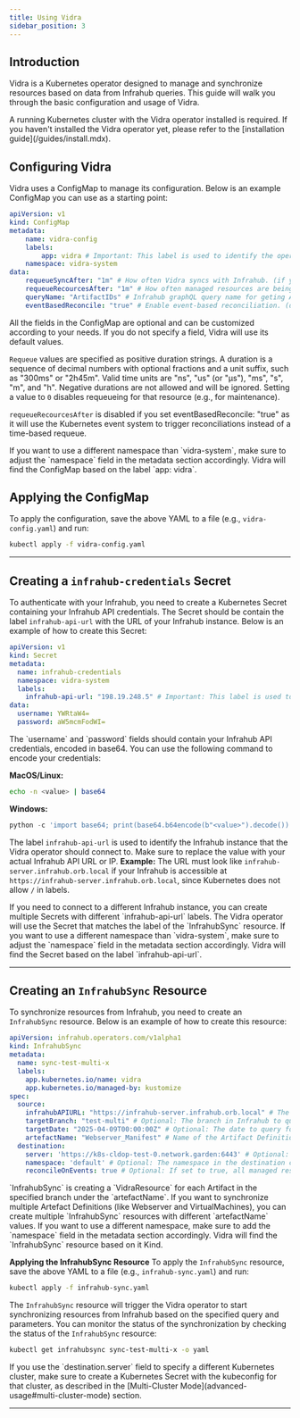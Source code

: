 ```yaml
---
title: Using Vidra
sidebar_position: 3
---
```


## Introduction

Vidra is a Kubernetes operator designed to manage and synchronize resources based on data from Infrahub queries. This guide will walk you through the basic configuration and usage of Vidra.

<Admonition type="warning" title="Warning">
A running Kubernetes cluster with the Vidra operator installed is required. If you haven't installed the Vidra operator yet, please refer to the [installation guide](/guides/install.mdx).
</Admonition>

## Configuring Vidra

Vidra uses a ConfigMap to manage its configuration. Below is an example ConfigMap you can use as a starting point:

```yaml
apiVersion: v1
kind: ConfigMap
metadata:
    name: vidra-config
    labels:
        app: vidra # Important: This label is used to identify the operator's resources.
    namespace: vidra-system
data:
    requeueSyncAfter: "1m" # How often Vidra syncs with Infrahub. (if you do not want to use the default value of 1 minute)
    requeueRecourcesAfter: "1m" # How often managed resources are being reconciled. (if you do not want to use the default value of 10 minutes)
    queryName: "ArtifactIDs" # Infrahub graphQL query name for geting Artifact IDs. (if you do not want to use the default value of "ArtifactIDs")
    eventBasedReconcile: "true" # Enable event-based reconciliation. (default is false)
```
<Admonition type="note" title="Note">
All the fields in the ConfigMap are optional and can be customized according to your needs. If you do not specify a field, Vidra will use its default values.
</Admonition>

`Requeue` values are specified as positive duration strings. A duration is a sequence of decimal numbers with optional fractions and a unit suffix, such as "300ms" or "2h45m". Valid time units are "ns", "us" (or "µs"), "ms", "s", "m", and "h". Negative durations are not allowed and will be ignored. Setting a value to `0` disables requeueing for that resource (e.g., for maintenance).

`requeueRecourcesAfter` is disabled if you set eventBasedReconcile: "true" as it will use the Kubernetes event system to trigger reconciliations instead of a time-based requeue.


<Admonition type="note" title="Note">
If you want to use a different namespace than `vidra-system`, make sure to adjust the `namespace` field in the metadata section accordingly. Vidra will find the ConfigMap based on the label `app: vidra`.  
</Admonition>

## Applying the ConfigMap

To apply the configuration, save the above YAML to a file (e.g., `vidra-config.yaml`) and run:

```sh
kubectl apply -f vidra-config.yaml
```

---

## Creating a `infrahub-credentials` Secret
To authenticate with your Infrahub, you need to create a Kubernetes Secret containing your Infrahub API credentials. The Secret should be contain the label `infrahub-api-url` with the URL of your Infrahub instance. Below is an example of how to create this Secret:

```yaml
apiVersion: v1
kind: Secret
metadata:
  name: infrahub-credentials
  namespace: vidra-system
  labels:
    infrahub-api-url: "198.19.248.5" # Important: This label is used to identify the operator's resources.
data:
  username: YWRtaW4=
  password: aW5mcmFodWI=
```

<Admonition type="note" title="Note">
The `username` and `password` fields should contain your Infrahub API credentials, encoded in base64. You can use the following command to encode your credentials:

**MacOS/Linux:**
```sh
echo -n <value> | base64
```
**Windows:**
```Python
python -c 'import base64; print(base64.b64encode(b"<value>").decode())' 
```
</Admonition>

The label `infrahub-api-url` is used to identify the Infrahub instance that the Vidra operator should connect to. Make sure to replace the value with your actual Infrahub API URL or IP. 
**Example:** The URL must look like `infrahub-server.infrahub.orb.local` if your Infrahub is accessible at `https://infrahub-server.infrahub.orb.local`, since Kubernetes does not allow `/` in labels.

<Admonition type="note" title="Note">
If you need to connect to a different Infrahub instance, you can create multiple Secrets with different `infrahub-api-url` labels. The Vidra operator will use the Secret that matches the label of the `InfrahubSync` resource.
</Admonition>

<Admonition type="note" title="Note">
If you want to use a different namespace than `vidra-system`, make sure to adjust the `namespace` field in the metadata section accordingly. Vidra will find the Secret based on the label `infrahub-api-url`.
</Admonition>

---

## Creating an `InfrahubSync` Resource
To synchronize resources from Infrahub, you need to create an `InfrahubSync` resource. Below is an example of how to create this resource:

```yaml
apiVersion: infrahub.operators.com/v1alpha1
kind: InfrahubSync
metadata:
  name: sync-test-multi-x
  labels:
    app.kubernetes.io/name: vidra
    app.kubernetes.io/managed-by: kustomize
spec:
  source:
    infrahubAPIURL: "https://infrahub-server.infrahub.orb.local" # The URL of your Infrahub instance.
    targetBranch: "test-multi" # Optional: The branch in Infrahub to query for Artifacts.
    targetDate: "2025-04-09T00:00:00Z" # Optional: The date to query for Artifacts. If not set, the latest branch is used.
    artefactName: "Webserver_Manifest" # Name of the Artifact Definition in Infrahub to query for Artifacts containing k8s manifests.
  destination:
    server: 'https://k8s-cldop-test-0.network.garden:6443' # Optional: The URL of the Kubernetes cluster where the resources should be applied (Multi-cluster mode). If set to "https://kubernetes.default.svc" or not set at all, the current cluster is used. 
    namespace: 'default' # Optional: The namespace in the destination cluster which is used as fallback if the managed resources do not have a namespace defined. If not set, the default namespace is used.
    reconcileOnEvents: true # Optional: If set to true, all managed resources in this sync will be reconciled on events (e.g., creation, update, deletion) instead of a time-based requeue. Default is false.
```
<Admonition type="note" title="Note">
`InfrahubSync` is creating a `VidraResource` for each Artifact in the specified branch under the `artefactName`. If you want to synchronize multiple Artefact Definitions (like Webserver and VirtualMachines), you can create multiple `InfrahubSync` resources with different `artefactName` values.
</Admonition>

<Admonition type="note" title="Note">
If you want to use a different namespace, make sure to add the `namespace` field in the metadata section accordingly. Vidra will find the `InfrahubSync` resource based on it Kind.
</Admonition>


**Applying the InfrahubSync Resource**
To apply the `InfrahubSync` resource, save the above YAML to a file (e.g., `infrahub-sync.yaml`) and run:

```sh
kubectl apply -f infrahub-sync.yaml
```


The `InfrahubSync` resource will trigger the Vidra operator to start synchronizing resources from Infrahub based on the specified query and parameters. You can monitor the status of the synchronization by checking the status of the `InfrahubSync` resource:

```sh
kubectl get infrahubsync sync-test-multi-x -o yaml
```

<Admonition type="note" title="Note">
If you use the `destination.server` field to specify a different Kubernetes cluster, make sure to create a Kubernetes Secret with the kubeconfig for that cluster, as described in the [Multi-Cluster Mode](advanced-usage#multi-cluster-mode) section.
</Admonition>


---
